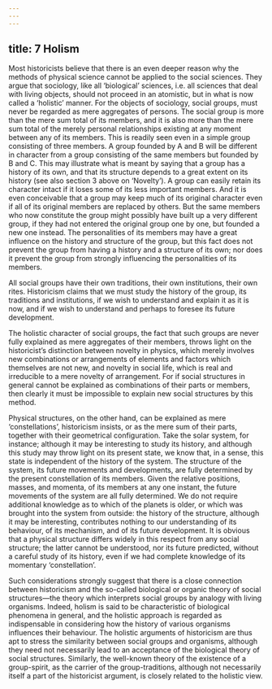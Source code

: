 ```yaml
---
---
---
```

title: 7 Holism
---




Most historicists believe that there is an even deeper reason why the methods of physical science cannot be applied to the social sciences. They argue that sociology, like all ‘biological’ sciences, i.e. all sciences that deal with living objects, should not proceed in an atomistic, but in what is now called a ‘holistic’ manner. For the objects of sociology, social groups, must never be regarded as mere aggregates of persons. The social group is more than the mere sum total of its members, and it is also more than the mere sum total of the merely personal relationships existing at any moment between any of its members. This is readily seen even in a simple group consisting of three members. A group founded by A and B will be different in character from a group consisting of the same members but founded by B and C. This may illustrate what is meant by saying that a group has a history of its own, and that its structure depends to a great extent on its history (see also section 3 above on ‘Novelty’). A group can easily retain its character intact if it loses some of its less important members. And it is even conceivable that a group may keep much of its original character even if all of its original members are replaced by others. But the same members who now constitute the group might possibly have built up a very different group, if they had not entered the original group one by one, but founded a new one instead. The personalities of its members may have a great influence on the history and structure of the group, but this fact does not prevent the group from having a history and a structure of its own; nor does it prevent the group from strongly influencing the personalities of its members.

All social groups have their own traditions, their own institutions, their own rites. Historicism claims that we must study the history of the group, its traditions and institutions, if we wish to understand and explain it as it is now, and if we wish to understand and perhaps to foresee its future development.

The holistic character of social groups, the fact that such groups are never fully explained as mere aggregates of their members, throws light on the historicist’s distinction between novelty in physics, which merely involves new combinations or arrangements of elements and factors which themselves are not new, and novelty in social life, which is real and irreducible to a mere novelty of arrangement. For if social structures in general cannot be explained as combinations of their parts or members, then clearly it must be impossible to explain new social structures by this method.

Physical structures, on the other hand, can be explained as mere ‘constellations’, historicism insists, or as the mere sum of their parts, together with their geometrical configuration. Take the solar system, for instance; although it may be interesting to study its history, and although this study may throw light on its present state, we know that, in a sense, this state is independent of the history of the system. The structure of the system, its future movements and developments, are fully determined by the present constellation of its members. Given the relative positions, masses, and momenta, of its members at any one instant, the future movements of the system are all fully determined. We do not require additional knowledge as to which of the planets is older, or which was brought into the system from outside: the history of the structure, although it may be interesting, contributes nothing to our understanding of its behaviour, of its mechanism, and of its future development. It is obvious that a physical structure differs widely in this respect from any social structure; the latter cannot be understood, nor its future predicted, without a careful study of its history, even if we had complete knowledge of its momentary ‘constellation’.

Such considerations strongly suggest that there is a close connection between historicism and the so-called biological or organic theory of social structures—the theory which interprets social groups by analogy with living organisms. Indeed, holism is said to be characteristic of biological phenomena in general, and the holistic approach is regarded as indispensable in considering how the history of various organisms influences their behaviour. The holistic arguments of historicism are thus apt to stress the similarity between social groups and organisms, although they need not necessarily lead to an acceptance of the biological theory of social structures. Similarly, the well-known theory of the existence of a group-spirit, as the carrier of the group-traditions, although not necessarily itself a part of the historicist argument, is closely related to the holistic view.